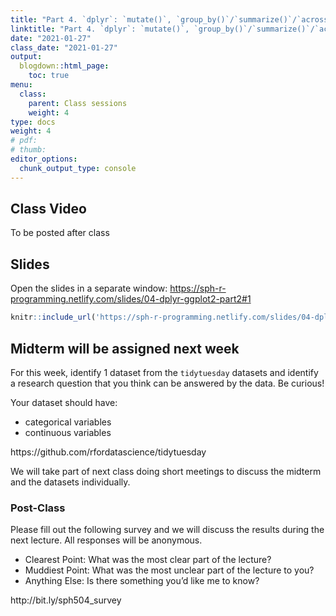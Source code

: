 ```yaml
---
title: "Part 4. `dplyr`: `mutate()`, `group_by()`/`summarize()`/`across`"
linktitle: "Part 4. `dplyr`: `mutate()`, `group_by()`/`summarize()`/`across`"
date: "2021-01-27"
class_date: "2021-01-27"
output:
  blogdown::html_page:
    toc: true
menu:
  class:
    parent: Class sessions
    weight: 4
type: docs
weight: 4
# pdf: 
# thumb: 
editor_options: 
  chunk_output_type: console
---
```


## Class Video

To be posted after class

## Slides

Open the slides in a separate window: <a href="https://sph-r-programming.netlify.com/slides/04-dplyr-ggplot2-part2#1" target="_blank">https://sph-r-programming.netlify.com/slides/04-dplyr-ggplot2-part2#1</a>

```r
knitr::include_url('https://sph-r-programming.netlify.com/slides/04-dplyr-ggplot2-part2#1')
```

## Midterm will be assigned next week

For this week, identify 1 dataset from the `tidytuesday` datasets and identify a research question that you think can be answered by the data. Be curious!

Your dataset should have:

- categorical variables
- continuous variables

https://github.com/rfordatascience/tidytuesday

We will take part of next class doing short meetings to discuss the midterm and the datasets individually.

### Post-Class

Please fill out the following survey and we will discuss the results during the next lecture. All responses will be anonymous.

- Clearest Point: What was the most clear part of the lecture?
- Muddiest Point: What was the most unclear part of the lecture to you?
- Anything Else: Is there something you'd like me to know?

http://bit.ly/sph504_survey

